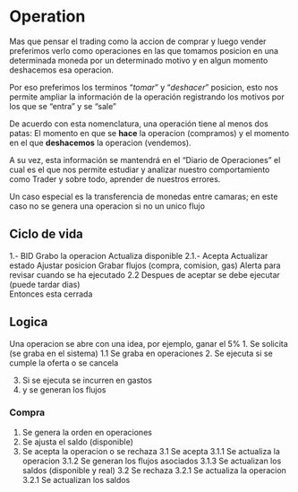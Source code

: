 # Operation

Mas que pensar el trading como la accion de comprar y luego vender preferimos verlo como operaciones en las que tomamos posicion en una determinada moneda por un determinado motivo y en algun momento deshacemos esa operacion.

Por eso preferimos los  terminos "_tomar_" y "_deshacer_" posicion, esto nos permite ampliar la información de la operación registrando los motivos por los que se "entra" y se "sale"

De acuerdo con esta nomenclatura, una operación tiene al menos dos patas: El momento en que se __hace__ la operacion (compramos) y el momento en el que __deshacemos__ la operacion (vendemos).

A su vez, esta información se mantendrá en el "Diario de Operaciones" el cual es el que nos permite estudiar y analizar nuestro comportamiento como Trader y sobre todo, aprender de nuestros errores.

Un caso especial es la transferencia de monedas entre camaras; en este caso no se genera una operacion si no un unico flujo

## Ciclo de vida

1.- BID
    Grabo la operacion
    Actualiza disponible
2.1.- Acepta
    Actualizar estado
    Ajustar posicion
    Grabar flujos (compra, comision, gas)
    Alerta para revisar cuando se ha ejecutado
2.2 Despues de aceptar se debe ejecutar (puede tardar dias)    
    Entonces esta cerrada
    
    
## Logica

Una operacion se abre con una idea, por ejemplo, ganar el 5%
1. Se solicita (se graba en el sistema)
   1.1 Se graba en operaciones
2. Se ejecuta si se cumple la oferta o se cancela

3. Si se ejecuta se incurren en gastos
4. y se generan los flujos

### Compra

1. Se genera la orden en operaciones
2. Se ajusta el saldo (disponible)
3. Se acepta la operacion o se rechaza
3.1 Se acepta
3.1.1 Se actualiza la operacion
3.1.2 Se generan los flujos asociados
3.1.3 Se actualizan los saldos (disponible y real)
3.2 Se rechaza
3.2.1 Se actualiza la operacion
3.2.1 Se actualizan los saldos
